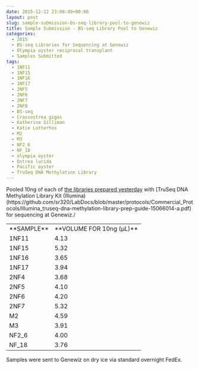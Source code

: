 ```yaml
---
date: 2015-12-22 23:00:49+00:00
layout: post
slug: sample-submission-bs-seq-library-pool-to-genewiz
title: Sample Submission - BS-seq Library Pool to Genewiz
categories:
  - 2015
  - BS-seq Libraries for Sequencing at Genewiz
  - Olympia oyster reciprocal transplant
  - Samples Submitted
tags:
  - 1NF11
  - 1NF15
  - 1NF16
  - 1NF17
  - 2NF5
  - 2NF6
  - 2NF7
  - 2NF8
  - BS-seq
  - Crassostrea gigas
  - Katherine Silliman
  - Katie Lotterhos
  - M2
  - M3
  - NF2_6
  - NF_18
  - olympia oyster
  - Ostrea lurida
  - Pacific oyster
  - TruSeq DNA Methylation Library
---
```


Pooled 10ng of each of [the libraries prepared yesterday](https://robertslab.github.io/sams-notebook/posts/2015/2015-12-21-illumina-methylation-library-construction-olyc-gigas-bisulfite-treated-dna.html) with [TruSeq DNA Methylation Library Kit (Illumina)(https://github.com/sr320/LabDocs/blob/master/protocols/Commercial_Protocols/Illumina_truseq-dna-methylation-library-prep-guide-15066014-a.pdf) for sequencing at Genewiz./

<table cellpadding="0" cellspacing="0" border="0" dir="ltr" > 
<tbody >
<tr >

<td data-sheets-value="[null,2,"Sample"]" >**SAMPLE**
</td>

<td data-sheets-value="[null,2,"Vol for 10ng (uL)"]" >**VOLUME FOR 10ng (μL)**
</td>
</tr>
<tr >

<td data-sheets-value="[null,2,"1NF11"]" >1NF11
</td>

<td data-sheets-value="[null,3,null,4.132231404958678]" data-sheets-numberformat="[null,2,"0.00",1]" data-sheets-formula="=10/R[-16]C[5]" >4.13
</td>
</tr>
<tr >

<td data-sheets-value="[null,2,"1NF15"]" >1NF15
</td>

<td data-sheets-value="[null,3,null,5.319148936170213]" data-sheets-numberformat="[null,2,"0.00",1]" data-sheets-formula="=10/R[-16]C[5]" >5.32
</td>
</tr>
<tr >

<td data-sheets-value="[null,2,"1NF16"]" >1NF16
</td>

<td data-sheets-value="[null,3,null,3.64963503649635]" data-sheets-numberformat="[null,2,"0.00",1]" data-sheets-formula="=10/R[-16]C[5]" >3.65
</td>
</tr>
<tr >

<td data-sheets-value="[null,2,"1NF17"]" >1NF17
</td>

<td data-sheets-value="[null,3,null,3.937007874015748]" data-sheets-numberformat="[null,2,"0.00",1]" data-sheets-formula="=10/R[-16]C[5]" >3.94
</td>
</tr>
<tr >

<td data-sheets-value="[null,2,"2NF4"]" >2NF4
</td>

<td data-sheets-value="[null,3,null,3.676470588235294]" data-sheets-numberformat="[null,2,"0.00",1]" data-sheets-formula="=10/R[-16]C[5]" >3.68
</td>
</tr>
<tr >

<td data-sheets-value="[null,2,"2NF5"]" >2NF5
</td>

<td data-sheets-value="[null,3,null,4.098360655737705]" data-sheets-numberformat="[null,2,"0.00",1]" data-sheets-formula="=10/R[-16]C[5]" >4.10
</td>
</tr>
<tr >

<td data-sheets-value="[null,2,"2NF6"]" >2NF6
</td>

<td data-sheets-value="[null,3,null,4.201680672268908]" data-sheets-numberformat="[null,2,"0.00",1]" data-sheets-formula="=10/R[-16]C[5]" >4.20
</td>
</tr>
<tr >

<td data-sheets-value="[null,2,"2NF7"]" >2NF7
</td>

<td data-sheets-value="[null,3,null,5.319148936170213]" data-sheets-numberformat="[null,2,"0.00",1]" data-sheets-formula="=10/R[-16]C[5]" >5.32
</td>
</tr>
<tr >

<td data-sheets-value="[null,2,"M2"]" >M2
</td>

<td data-sheets-value="[null,3,null,4.587155963302752]" data-sheets-numberformat="[null,2,"0.00",1]" data-sheets-formula="=10/R[-16]C[5]" >4.59
</td>
</tr>
<tr >

<td data-sheets-value="[null,2,"M3"]" >M3
</td>

<td data-sheets-value="[null,3,null,3.90625]" data-sheets-numberformat="[null,2,"0.00",1]" data-sheets-formula="=10/R[-16]C[5]" >3.91
</td>
</tr>
<tr >

<td data-sheets-value="[null,2,"NF2_6"]" >NF2_6
</td>

<td data-sheets-value="[null,3,null,4]" data-sheets-numberformat="[null,2,"0.00",1]" data-sheets-formula="=10/R[-16]C[5]" >4.00
</td>
</tr>
<tr >

<td data-sheets-value="[null,2,"NF_18"]" >NF_18
</td>

<td data-sheets-value="[null,3,null,3.7593984962406015]" data-sheets-numberformat="[null,2,"0.00",1]" data-sheets-formula="=10/R[-16]C[5]" >3.76
</td>
</tr>
</tbody>
</table>

Samples were sent to Genewiz on dry ice via standard overnight FedEx.
